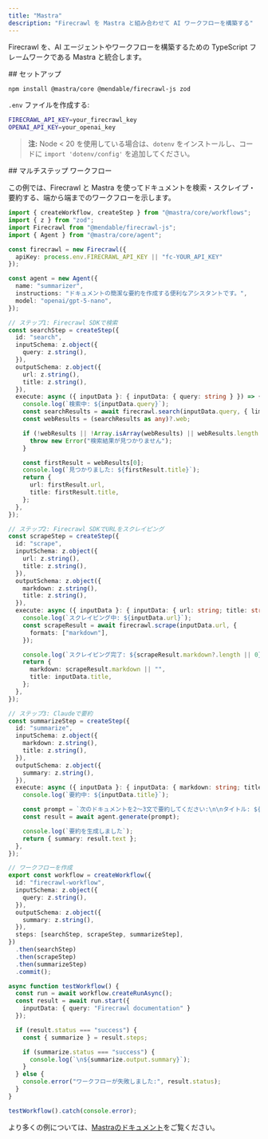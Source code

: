 ```yaml
---
title: "Mastra"
description: "Firecrawl を Mastra と組み合わせて AI ワークフローを構築する"
---
```


Firecrawl を、AI エージェントやワークフローを構築するための TypeScript フレームワークである Mastra と統合します。

<div id="setup">
  ## セットアップ
</div>

```bash
npm install @mastra/core @mendable/firecrawl-js zod
```

`.env` ファイルを作成する:

```bash
FIRECRAWL_API_KEY=your_firecrawl_key
OPENAI_API_KEY=your_openai_key
```

> **注:** Node &lt; 20 を使用している場合は、`dotenv` をインストールし、コードに `import 'dotenv/config'` を追加してください。


<div id="multi-step-workflow">
  ## マルチステップ ワークフロー
</div>

この例では、Firecrawl と Mastra を使ってドキュメントを検索・スクレイプ・要約する、端から端までのワークフローを示します。

```typescript
import { createWorkflow, createStep } from "@mastra/core/workflows";
import { z } from "zod";
import Firecrawl from "@mendable/firecrawl-js";
import { Agent } from "@mastra/core/agent";

const firecrawl = new Firecrawl({
  apiKey: process.env.FIRECRAWL_API_KEY || "fc-YOUR_API_KEY"
});

const agent = new Agent({
  name: "summarizer",
  instructions: "ドキュメントの簡潔な要約を作成する便利なアシスタントです。",
  model: "openai/gpt-5-nano",
});

// ステップ1: Firecrawl SDKで検索
const searchStep = createStep({
  id: "search",
  inputSchema: z.object({
    query: z.string(),
  }),
  outputSchema: z.object({
    url: z.string(),
    title: z.string(),
  }),
  execute: async ({ inputData }: { inputData: { query: string } }) => {
    console.log(`検索中: ${inputData.query}`);
    const searchResults = await firecrawl.search(inputData.query, { limit: 1 });
    const webResults = (searchResults as any)?.web;

    if (!webResults || !Array.isArray(webResults) || webResults.length === 0) {
      throw new Error("検索結果が見つかりません");
    }

    const firstResult = webResults[0];
    console.log(`見つかりました: ${firstResult.title}`);
    return {
      url: firstResult.url,
      title: firstResult.title,
    };
  },
});

// ステップ2: Firecrawl SDKでURLをスクレイピング
const scrapeStep = createStep({
  id: "scrape",
  inputSchema: z.object({
    url: z.string(),
    title: z.string(),
  }),
  outputSchema: z.object({
    markdown: z.string(),
    title: z.string(),
  }),
  execute: async ({ inputData }: { inputData: { url: string; title: string } }) => {
    console.log(`スクレイピング中: ${inputData.url}`);
    const scrapeResult = await firecrawl.scrape(inputData.url, {
      formats: ["markdown"],
    });

    console.log(`スクレイピング完了: ${scrapeResult.markdown?.length || 0}文字`);
    return {
      markdown: scrapeResult.markdown || "",
      title: inputData.title,
    };
  },
});

// ステップ3: Claudeで要約
const summarizeStep = createStep({
  id: "summarize",
  inputSchema: z.object({
    markdown: z.string(),
    title: z.string(),
  }),
  outputSchema: z.object({
    summary: z.string(),
  }),
  execute: async ({ inputData }: { inputData: { markdown: string; title: string } }) => {
    console.log(`要約中: ${inputData.title}`);

    const prompt = `次のドキュメントを2〜3文で要約してください:\n\nタイトル: ${inputData.title}\n\n${inputData.markdown}`;
    const result = await agent.generate(prompt);

    console.log(`要約を生成しました`);
    return { summary: result.text };
  },
});

// ワークフローを作成
export const workflow = createWorkflow({
  id: "firecrawl-workflow",
  inputSchema: z.object({
    query: z.string(),
  }),
  outputSchema: z.object({
    summary: z.string(),
  }),
  steps: [searchStep, scrapeStep, summarizeStep],
})
  .then(searchStep)
  .then(scrapeStep)
  .then(summarizeStep)
  .commit();

async function testWorkflow() {
  const run = await workflow.createRunAsync();
  const result = await run.start({
    inputData: { query: "Firecrawl documentation" }
  });

  if (result.status === "success") {
    const { summarize } = result.steps;

    if (summarize.status === "success") {
      console.log(`\n${summarize.output.summary}`);
    }
  } else {
    console.error("ワークフローが失敗しました:", result.status);
  }
}

testWorkflow().catch(console.error);
```

より多くの例については、[Mastraのドキュメント](https://mastra.ai/docs)をご覧ください。
